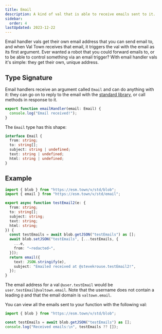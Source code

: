 ```yaml
---
title: Email
description: A kind of val that is able to receive emails sent to it.
sidebar:
  order: 4
lastUpdated: 2023-12-22
---
```


Email handler vals get their own email address that you can send email
to, and when Val Town receives that email, it triggers the val with the email
as its first argument. Ever wanted a robot that you could forward emails to,
or to be able to control something via an email trigger? With email
handler vals it's simple: they get their own, unique address.

## Type Signature

Email handlers receive an argument called `Email` and can do anything with it:
they can go on to reply to the email with the [standard library](/std/email),
or call methods in response to it.

```ts title="Example" val
export function emailHandler(email: Email) {
  console.log("Email received!");
}
```

The `Email` type has this shape:

```ts
interface Email {
  from: string;
  to: string[];
  subject: string | undefined;
  text: string | undefined;
  html: string | undefined;
}
```

## Example

```ts title="Save received emails" val
import { blob } from "https://esm.town/v/std/blob";
import { email } from "https://esm.town/v/std/email";

export async function testEmail2(e: {
  from: string;
  to: string[];
  subject: string;
  text: string;
  html: string;
}) {
  const testEmails = await blob.getJSON("testEmails") as [];
  await blob.setJSON("testEmails", [...testEmails, {
    ...e,
    from: "~redacted~",
  }]);
  return email({
    text: JSON.stringify(e),
    subject: "Emailed received at @stevekrouse.testEmail2!",
  });
}
```

The email address for a val `@user.testEmail` would be `user.testEmail@valtown.email`. Note that the username does not contain
a leading `@` and that the email domain is `valtown.email`.

You can view all the emails sent to your function with the following val:

```ts title="List received emails" val
import { blob } from "https://esm.town/v/std/blob";

const testEmails = await blob.getJSON("testEmails") as [];
console.log("Received emails:\n", testEmails ?? []);
```